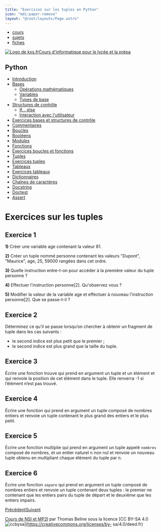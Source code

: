```yaml
---
title: "Exercices sur les tuples en Python"
icon: "mdi:paper-remove"
layout: "@root/layouts/Page.astro"
---
```


  * [cours](https://kxs.fr/cours/)
  * [sujets](https://kxs.fr/sujets/)
  * [fiches](https://kxs.fr/fiches/)

[![Logo de kxs.fr](/img/logo.svg)](https://kxs.fr/)[Cours d'informatique pour
le lycée et la prépa](https://kxs.fr/cours/)

## Python

  * [Introduction](.)
  * [Bases](bases)
    * [Opérations mathématiques](operations)
    * [Variables](variables)
    * [Types de base](types-de-base)
  * [Structures de contrôle](structures-de-controle)
    * [If… else](if-else)
    * [Interaction avec l'utilisateur](interaction)
  * [Exercices bases et structures de contrôle](exercices-bases-structures)
  * [Commentaires](commentaires)
  * [Boucles](boucles)
  * [Booléens](booleens)
  * [Modules](modules)
  * [Fonctions](fonctions)
  * [Exercices boucles et fonctions](exercices-boucles-fonctions)
  * [Tuples](tuples)
  * [Exercices tuples](exercices-tuples)
  * [Tableaux](tableaux)
  * [Exercices tableaux](exercices-tableaux)
  * [Dictionnaires](dictionnaires)
  * [Chaînes de caractères](chaines-de-caracteres)
  * [Docstring](docstring)
  * [Doctest](doctest)
  * [Assert](assert)

# Exercices sur les tuples

## Exercice 1

**1)** Créer une variable age contenant la valeur 81.

**2)** Créer un tuple nommé personne contenant les valeurs "Dupont",
"Maurice", age, 25, 59000 rangées dans cet ordre.

**3)** Quelle instruction entre-t-on pour accéder à la première valeur du
tuple personne ?

**4)** Effectuer l'instruction personne[2]. Qu'observez vous ?

**5)** Modifier la valeur de la variable age et effectuer à nouveau
l'instruction personne[2]. Que se passe-t-il ?

## Exercice 2

Déterminez ce qu’il se passe lorsqu’on chercher à obtenir un fragment de tuple
dans les cas suivants :

  * le second indice est plus petit que le premier ;
  * le second indice est plus grand que la taille du tuple.

## Exercice 3

Écrire une fonction trouve qui prend en argument un tuple et un élément et qui
renvoie la position de cet élément dans le tuple. Elle renverra -1 si
l’élément n’est pas trouvé.

## Exercice 4

Écrire une fonction qui prend en argument un tuple composé de nombres entiers
et renvoie un tuple contenant le plus grand des entiers et le plus petit.

## Exercice 5

Écrire une fonction multiplie qui prend en argument un tuple appelé `nombres`
composé de nombres, et un entier naturel n non nul et renvoie un nouveau tuple
obtenu en multipliant chaque élément du tuple par n.

## Exercice 6

Écrire une fonction `separe` qui prend en argument un tuple composé de nombres
entiers et renvoie un tuple contenant deux tuples : le premier ne contenant
que les entiers pairs du tuple de départ et le deuxième que les entiers
impairs.

[Précédent](tuples)[Suivant](tableaux)

[Cours de NSI et MP2I](https://kxs.fr/cours/) par Thomas Beline sous la
licence [CC BY-SA 4.0
![ccbysa](/img/ccbysa.svg)](https://creativecommons.org/licenses/by-
sa/4.0/deed.fr)

